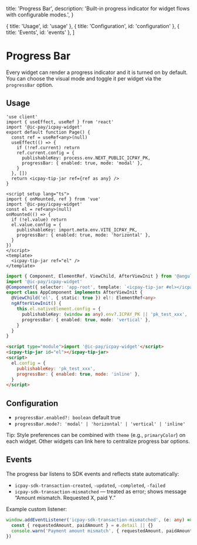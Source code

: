   title: 'Progress Bar',
  description: 'Built-in progress indicator for widget flows with configurable modes.',
}

  { title: 'Usage', id: 'usage' },
  { title: 'Configuration', id: 'configuration' },
  { title: 'Events', id: 'events' },
]

# Progress Bar

Every widget can render a progress indicator and it is turned on by default. You can choose the visual mode and toggle it per widget via the `progressBar` option.

## Usage

<CodeGroup title="Progress Bar">

```tsx {{ title: 'Next.js' }}
'use client'
import { useEffect, useRef } from 'react'
import '@ic-pay/icpay-widget'
export default function Page() {
  const ref = useRef<any>(null)
  useEffect(() => {
    if (!ref.current) return
    ref.current.config = {
      publishableKey: process.env.NEXT_PUBLIC_ICPAY_PK,
      progressBar: { enabled: true, mode: 'modal' },
    }
  }, [])
  return <icpay-tip-jar ref={ref as any} />
}
```

```vue {{ title: 'Vue.js' }}
<script setup lang="ts">
import { onMounted, ref } from 'vue'
import '@ic-pay/icpay-widget'
const el = ref<any>(null)
onMounted(() => {
  if (!el.value) return
  el.value.config = {
    publishableKey: import.meta.env.VITE_ICPAY_PK,
    progressBar: { enabled: true, mode: 'horizontal' },
  }
})
</script>
<template>
  <icpay-tip-jar ref="el" />
</template>
```

```ts {{ title: 'Angular' }}
import { Component, ElementRef, ViewChild, AfterViewInit } from '@angular/core'
import '@ic-pay/icpay-widget'
@Component({ selector: 'app-root', template: `<icpay-tip-jar #el></icpay-tip-jar>` })
export class AppComponent implements AfterViewInit {
  @ViewChild('el', { static: true }) el!: ElementRef<any>
  ngAfterViewInit() {
    this.el.nativeElement.config = {
      publishableKey: (window as any).env?.ICPAY_PK || 'pk_test_xxx',
      progressBar: { enabled: true, mode: 'vertical' },
    }
  }
}
```

```html {{ title: 'No framework' }}
<script type="module">import '@ic-pay/icpay-widget'</script>
<icpay-tip-jar id="el"></icpay-tip-jar>
<script>
  el.config = {
    publishableKey: 'pk_test_xxx',
    progressBar: { enabled: true, mode: 'inline' },
  }
</script>
```

</CodeGroup>

## Configuration

- `progressBar.enabled?: boolean` default true
- `progressBar.mode?: 'modal' | 'horizontal' | 'vertical' | 'inline'`

Tip: Style preferences can be combined with `theme` (e.g., `primaryColor`) on each widget. Other widgets can link here to centralize progress bar options.


## Events

The progress bar listens to SDK events and reflects state automatically:

- `icpay-sdk-transaction-created`, `-updated`, `-completed`, `-failed`
- `icpay-sdk-transaction-mismatched` — treated as error; shows message “Amount mismatch. Requested X, paid Y.”

Example custom listener:

```ts
window.addEventListener('icpay-sdk-transaction-mismatched', (e: any) => {
  const { requestedAmount, paidAmount } = e.detail || {}
  console.warn('Payment amount mismatch', { requestedAmount, paidAmount })
})
```

